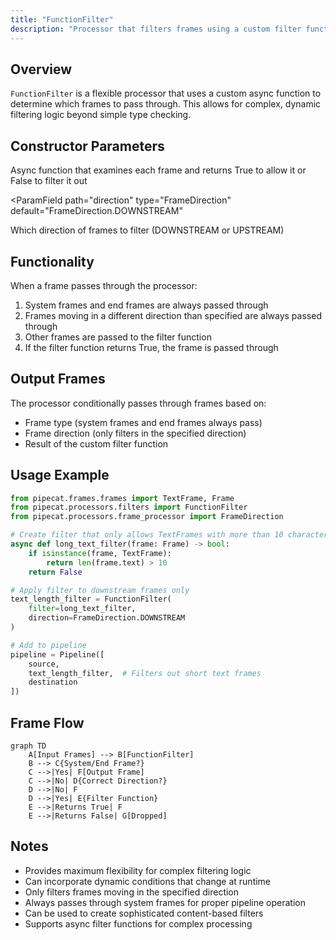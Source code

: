 ```yaml
---
title: "FunctionFilter"
description: "Processor that filters frames using a custom filter function"
---
```


## Overview

`FunctionFilter` is a flexible processor that uses a custom async function to determine which frames to pass through. This allows for complex, dynamic filtering logic beyond simple type checking.

## Constructor Parameters

<ParamField path="filter" type="Callable[[Frame], Awaitable[bool]]" required>
  Async function that examines each frame and returns True to allow it or False
  to filter it out
</ParamField>

<ParamField
  path="direction"
  type="FrameDirection"
  default="FrameDirection.DOWNSTREAM"
>
  Which direction of frames to filter (DOWNSTREAM or UPSTREAM)
</ParamField>

## Functionality

When a frame passes through the processor:

1. System frames and end frames are always passed through
2. Frames moving in a different direction than specified are always passed through
3. Other frames are passed to the filter function
4. If the filter function returns True, the frame is passed through

## Output Frames

The processor conditionally passes through frames based on:

- Frame type (system frames and end frames always pass)
- Frame direction (only filters in the specified direction)
- Result of the custom filter function

## Usage Example

```python
from pipecat.frames.frames import TextFrame, Frame
from pipecat.processors.filters import FunctionFilter
from pipecat.processors.frame_processor import FrameDirection

# Create filter that only allows TextFrames with more than 10 characters
async def long_text_filter(frame: Frame) -> bool:
    if isinstance(frame, TextFrame):
        return len(frame.text) > 10
    return False

# Apply filter to downstream frames only
text_length_filter = FunctionFilter(
    filter=long_text_filter,
    direction=FrameDirection.DOWNSTREAM
)

# Add to pipeline
pipeline = Pipeline([
    source,
    text_length_filter,  # Filters out short text frames
    destination
])
```

## Frame Flow

```mermaid
graph TD
    A[Input Frames] --> B[FunctionFilter]
    B --> C{System/End Frame?}
    C -->|Yes| F[Output Frame]
    C -->|No| D{Correct Direction?}
    D -->|No| F
    D -->|Yes| E{Filter Function}
    E -->|Returns True| F
    E -->|Returns False| G[Dropped]
```

## Notes

- Provides maximum flexibility for complex filtering logic
- Can incorporate dynamic conditions that change at runtime
- Only filters frames moving in the specified direction
- Always passes through system frames for proper pipeline operation
- Can be used to create sophisticated content-based filters
- Supports async filter functions for complex processing
